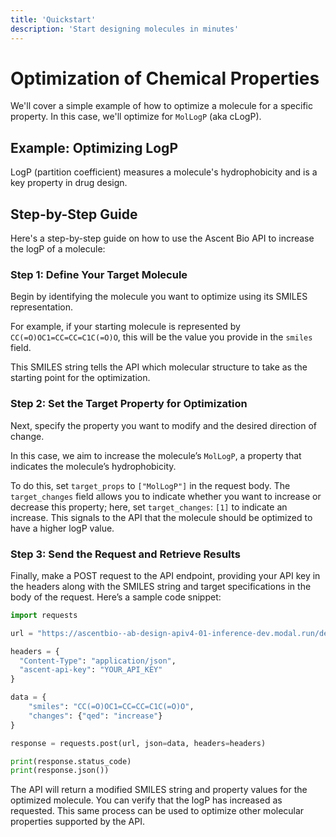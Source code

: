 ```yaml
---
title: 'Quickstart'
description: 'Start designing molecules in minutes'
---
```


# Optimization of Chemical Properties

We'll cover a simple example of how to optimize a molecule for a specific property. In this case, we'll optimize for `MolLogP` (aka cLogP).

## Example: Optimizing LogP
LogP (partition coefficient) measures a molecule's hydrophobicity and is a key property in drug design. 

<Card
        title="More about MolLogP"
        icon="book"
        horizontal="true"
        href="/reference/properties#mollogp"
        ></Card>


## Step-by-Step Guide
Here's a step-by-step guide on how to use the Ascent Bio API to increase the logP of a molecule:

### Step 1: Define Your Target Molecule
Begin by identifying the molecule you want to optimize using its SMILES representation.

For example, if your starting molecule is represented by `CC(=O)OC1=CC=CC=C1C(=O)O`, this will be the value you provide in the `smiles` field. 

This SMILES string tells the API which molecular structure to take as the starting point for the optimization.

### Step 2: Set the Target Property for Optimization

Next, specify the property you want to modify and the desired direction of change.

In this case, we aim to increase the molecule’s `MolLogP`, a property that indicates the molecule’s hydrophobicity. 


To do this, set `target_props` to `["MolLogP"]` in the request body. 
The `target_changes` field allows you to indicate whether you want to increase or decrease this property; here, set `target_changes`: `[1]` to indicate an increase. 
This signals to the API that the molecule should be optimized to have a higher logP value.


### Step 3: Send the Request and Retrieve Results
Finally, make a POST request to the API endpoint, providing your API key in the headers along with the SMILES string and target specifications in the body of the request. Here’s a sample code snippet:


```python
import requests

url = "https://ascentbio--ab-design-apiv4-01-inference-dev.modal.run/design"

headers = {
  "Content-Type": "application/json",
  "ascent-api-key": "YOUR_API_KEY"
}

data = {
    "smiles": "CC(=O)OC1=CC=CC=C1C(=O)O",
    "changes": {"qed": "increase"}
}

response = requests.post(url, json=data, headers=headers)

print(response.status_code)
print(response.json())
```
The API will return a modified SMILES string and property values for the optimized molecule. You can verify that the logP has increased as requested. This same process can be used to optimize other molecular properties supported by the API.
